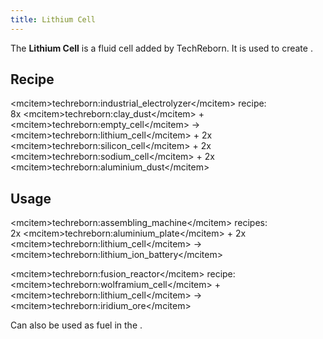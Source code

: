 ```yaml
---
title: Lithium Cell
---
```


<ItemImage file="lithium_cell" alt="Lithium Cell" size="200" />


The **Lithium Cell** is a fluid cell added by TechReborn. It is used to create <McItem slug="techreborn:lithium_ion_battery" inline={true}/>.

## Recipe

\<mcitem\>techreborn:industrial_electrolyzer\</mcitem\> recipe:\
8x \<mcitem\>techreborn:clay_dust\</mcitem\> + \<mcitem\>techreborn:empty_cell\</mcitem\> -\> \<mcitem\>techreborn:lithium_cell\</mcitem\> + 2x \<mcitem\>techreborn:silicon_cell\</mcitem\> + 2x \<mcitem\>techreborn:sodium_cell\</mcitem\> + 2x \<mcitem\>techreborn:aluminium_dust\</mcitem\>

## Usage

\<mcitem\>techreborn:assembling_machine\</mcitem\> recipes:\
2x \<mcitem\>techreborn:aluminium_plate\</mcitem\> + 2x \<mcitem\>techreborn:lithium_cell\</mcitem\> -\> \<mcitem\>techreborn:lithium_ion_battery\</mcitem\>

\<mcitem\>techreborn:fusion_reactor\</mcitem\> recipe:\
\<mcitem\>techreborn:wolframium_cell\</mcitem\> + \<mcitem\>techreborn:lithium_cell\</mcitem\> -\> \<mcitem\>techreborn:iridium_ore\</mcitem\>

Can also be used as fuel in the <McItem slug="techreborn:semifluid_generator" inline={true}/>.
